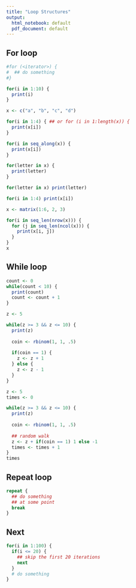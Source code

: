 ```yaml
---
title: "Loop Structures"
output:
  html_notebook: default
  pdf_document: default
---
```


## For loop

```r
#for (<iterator>) {
#  ## do something
#}
```

```r
for(i in 1:10) {
  print(i)
}
```
```r
x <- c("a", "b", "c", "d")
```

```r
for(i in 1:4) { ## or for (i in 1:length(x)) {
  print(x[i])
}
```

```r
for(i in seq_along(x)) {
  print(x[i])  
}
```

```r
for(letter in x) { 
  print(letter)
}
```

```r
for(letter in x) print(letter)
```

```r
for(i in 1:4) print(x[i])
```

```r
x <- matrix(1:6, 2, 3)

for(i in seq_len(nrow(x))) {
  for (j in seq_len(ncol(x))) {
    print(x[i, j])
  }  
}
x
```

## While loop

```r
count <- 0
while(count < 10) {
  print(count)
  count <- count + 1
}
```

```r
z <- 5

while(z >= 3 && z <= 10) {
  print(z)
  
  coin <- rbinom(1, 1, .5)
  
  if(coin == 1) {
    z <- z + 1
  } else {
    z <- z - 1
  }
}
```

```r
z <- 5
times <- 0

while(z >= 3 && z <= 10) {
  print(z)
  
  coin <- rbinom(1, 1, .5)
  
  ## random walk
  z <- z + if(coin == 1) 1 else -1
  times <- times + 1
}
times
```

## Repeat loop
```r
repeat {
  ## do something
  ## at some point
  break
}  
```

## Next
```r
for(i in 1:100) {
  if(i <= 20) {
    ## skip the first 20 iterations
    next
  }
  # do something
}
```


